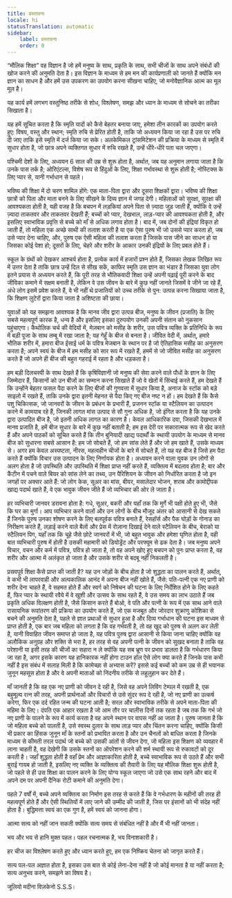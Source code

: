 ```yaml
---
title: प्रस्तावना
locale: hi
statusTranslation: automatic
sidebar:
    label: प्रस्तावना
    order: 0
---
```

“मौलिक शिक्षा” वह विज्ञान है जो हमें मनुष्य के साथ, प्रकृति के साथ, सभी चीजों के साथ अपने संबंधों की खोज करने की अनुमति देता है। इस विज्ञान के माध्यम से हम मन की कार्यप्रणाली को जानते हैं क्योंकि मन ज्ञान का साधन है और हमें उस उपकरण का उपयोग करना सीखना चाहिए, जो मनोवैज्ञानिक आत्म का मूल मूल है।

यह कार्य हमें लगभग वस्तुनिष्ठ तरीके से शोध, विश्लेषण, समझ और ध्यान के माध्यम से सोचने का तरीका सिखाता है।

यह हमें सूचित करता है कि स्मृति यादों को कैसे बेहतर बनाया जाए, हमेशा तीन कारकों का उपयोग करते हुए: विषय, वस्तु और स्थान; स्मृति रुचि से प्रेरित होती है, ताकि जो अध्ययन किया जा रहा है उस पर रुचि दी जाए ताकि इसे स्मृति में दर्ज किया जा सके। अलकेमिकल ट्रांसमिटेशन की प्रक्रिया के माध्यम से स्मृति में सुधार होता है, जो छात्र अपने व्यक्तिगत सुधार में रुचि रखते हैं, उन्हें धीरे-धीरे पता चल जाएगा।

पश्चिमी देशों के लिए, अध्ययन 6 साल की उम्र से शुरू होता है, अर्थात, जब यह अनुमान लगाया जाता है कि उनके पास तर्क है; ओरिएंटल्स, विशेष रूप से हिंदुओं के लिए, शिक्षा गर्भावस्था से शुरू होती है; नोस्टिक्स के लिए प्यार से, यानी गर्भाधान से पहले।

भविष्य की शिक्षा में दो चरण शामिल होंगे: एक माता-पिता द्वारा और दूसरा शिक्षकों द्वारा। भविष्य की शिक्षा छात्रों को पिता और माता बनने के लिए सीखने के दिव्य ज्ञान में जगह देगी। महिलाओं को सुरक्षा, सुरक्षा की आवश्यकता होती है, यही वजह है कि बचपन में लड़कियां अपने पिता से ज़्यादा जुड़ जाती हैं, क्योंकि वे उन्हें ज़्यादा ताकतवर और ताकतवर देखती हैं; बच्चों को प्यार, देखभाल, लाड़-प्यार की आवश्यकता होती है, और इसलिए स्वाभाविक प्रवृत्ति से बच्चे को माँ से अधिक लगाव होता है। बाद में, जब दोनों की इंद्रियां विकृत हो जाती हैं, तो महिला एक अच्छे साथी की तलाश करती है या एक ऐसा पुरुष भी जो उससे प्यार करता हो, जब उसे प्यार देना चाहिए, और, पुरुष एक ऐसी महिला की तलाश करता है जिसके पास जीने का साधन हो या जिसका कोई पेशा हो; दूसरों के लिए, चेहरे और शरीर के आकार उनकी इंद्रियों के लिए प्रबल होते हैं।

स्कूल के ग्रंथों को देखकर आश्चर्य होता है, प्रत्येक कार्य में हजारों प्रश्न होते हैं, जिसका लेखक लिखित रूप में उत्तर देता है ताकि छात्र उन्हें दिल से सीख सकें, काफिर स्मृति उस ज्ञान का भंडार है जिसका युवा लोग इतने प्रयास से अध्ययन करते हैं, कि पूरी तरह से भौतिकवादी शिक्षा उन्हें अपनी पढ़ाई पूरी करने के बाद जीविका कमाने में सक्षम बनाती है, लेकिन वे उस जीवन के बारे में कुछ नहीं जानते जिसमें वे जीने जा रहे हैं, अंधे लोग इसमें प्रवेश करते हैं, वे भी नहीं थे प्रजातियों को उच्च तरीके से पुन: उत्पन्न करना सिखाया जाता है, कि शिक्षण लुटेरों द्वारा किया जाता है अशिष्टता की छाया।

युवाओं को यह समझना आवश्यक है कि मानव जीव द्वारा उत्पन्न बीज, मनुष्य के जीवन (प्रजाति) के लिए सबसे महत्वपूर्ण कारक है, धन्य है और इसलिए इसका दुरुपयोग उनकी अपनी संतान को नुकसान पहुंचाएगा। कैथोलिक चर्च की वेदियों में, मेज़बान को मसीह के शरीर, उस पवित्र व्यक्ति के प्रतिनिधि के रूप में बड़ी पूजा के साथ तम्बू में रखा जाता है; यह गेहूँ के बीज से बनता है। जीवित वेदी में, अर्थात्, हमारे भौतिक शरीर में, हमारा बीज ईसाई धर्म के पवित्र मेजबान के स्थान पर है जो ऐतिहासिक मसीह का अनुसरण करता है; अपने स्वयं के बीज में हम मसीह को सार रूप में रखते हैं, हममें से जो जीवित मसीह का अनुसरण करते हैं जो अपने ही बीज की बहुत गहराई में रहता है और धड़कता है।

हम बड़ी दिलचस्पी के साथ देखते हैं कि कृषिविज्ञानी जो मनुष्य की सेवा करने वाले पौधों के ज्ञान के लिए जिम्मेदार हैं, किसानों को उन बीजों का सम्मान करना सिखाते हैं जो वे खेतों में सिंचाई करते हैं, हम देखते हैं कि उन्होंने बेहतर फसल पैदा करने के लिए बीजों की गुणवत्ता में सुधार किया है, अनाज के स्टॉक को बड़े साइलो में रखते हैं, ताकि उनके द्वारा इतनी मेहनत से पैदा किए गए बीज नष्ट न हों। हम देखते हैं कि कैसे पशु चिकित्सक, जो जानवरों के जीवन के प्रबंधन के प्रभारी हैं, प्रजनन स्टॉक या स्टैलियन का उत्पादन करने में कामयाब रहे हैं, जिनकी लागत मांस उत्पाद से सौ गुना अधिक है, जो इंगित करता है कि यह उनके द्वारा उत्पादित बीज है, जो इतनी अधिक लागत का कारण है। केवल आधिकारिक दवा, जिसकी देखभाल में मानव प्रजाति है, हमें बीज सुधार के बारे में कुछ नहीं बताती है; हम इस देरी पर सकारात्मक रूप से खेद करते हैं और अपने पाठकों को सूचित करते हैं कि तीन बुनियादी खाद्य पदार्थों के स्थायी उपयोग के माध्यम से मानव बीज को सुधारना सबसे आसान है: हम जो सोचते हैं, जो हम सांस लेते हैं और जो हम खाते हैं, उसके माध्यम से। अगर हम केवल अस्पष्टता, नीरस, महत्वहीन चीजों के बारे में सोचते हैं, तो यह वह बीज है जिसे हम पैदा करते हैं क्योंकि विचार उस उत्पादन के लिए निर्णायक होता है। अध्ययन करने वाला युवक उन लोगों से अलग होता है जो उपस्थिति और उपस्थिति में शिक्षा प्राप्त नहीं करते हैं, व्यक्तित्व में बदलाव होता है; बार और कैंटीन में पचने वाले बियर को सांस लेने का तथ्य, उन पैरिशियन के जीवन को निर्धारित करता है जो इन जगहों पर अक्सर आते हैं: जो लोग केक, सूअर का मांस, बीयर, मसालेदार भोजन, शराब और कामोद्दीपक खाद्य पदार्थ खाते हैं, वे एक भावुक जीवन जीते हैं जो व्यभिचार की ओर ले जाता है।

हर व्यभिचारी जानवर डरावना होता है: गधे, सूअर, बकरी और यहाँ तक कि मुर्गे भी पक्षी होते हुए भी, जैसे कि घर का मुर्गा। आप व्यभिचार करने वालों और उन लोगों के बीच मौजूद अंतर को आसानी से देख सकते हैं जिनके पुरुष उनका शोषण करने के लिए बलपूर्वक पवित्र बनाते हैं, रेसहॉर्स और पैक घोड़ों के गोनाड का निरीक्षण करते हैं, लड़ाई करने वाले बैलों और प्रेस में रोज़ाना दिखाई देने वाले स्टैलियन के बीच, बेराको या स्टैलियन पिग, यहाँ तक कि चूहे जैसे छोटे जानवरों में भी, जो बहुत भावुक और हमेशा घृणित होता है, वही बात व्यभिचारी पुरुष में होती है उसकी महामारी को डियोड्रेंट और परफ्यूम से ढक देता है। जब मनुष्य अपने विचार, वचन और कर्म में पवित्र, पवित्र हो जाता है, तो वह अपने खोए हुए बचपन को पुनः प्राप्त करता है, वह शरीर और आत्मा में अलंकृत हो जाता है और उसके शरीर से बदबू नहीं निकलती है।

प्रसवपूर्व शिक्षा कैसे प्राप्त की जाती है? यह उन जोड़ों के बीच होता है जो शुद्धता का पालन करते हैं, अर्थात्, वे कभी भी लापरवाही और अल्पकालिक आनंद में अपना बीज नहीं खोते हैं, जैसे: पति-पत्नी एक नए प्राणी को शरीर देना चाहते हैं, वे सहमत होते हैं और स्वर्ग को निषेचन की घटना के लिए निर्देशित होने के लिए कहते हैं, फिर प्यार के स्थायी रवैये में वे खुशी और उत्सव के साथ रहते हैं, वे उस समय का लाभ उठाते हैं जब प्रकृति अधिक विलक्षण होती है, जैसे किसान करते हैं बोओ, वे पति और पत्नी के रूप में एक साथ आने वाले रासायनिक रूपांतरण की प्रक्रिया का उपयोग करते हैं, जो एक मजबूत और जोरदार शुक्राणु कोशिका से बचने की अनुमति देता है, पहले से ज्ञात प्रथाओं से सुधार हुआ है और दिव्य गर्भाधान की घटना इस माध्यम से प्राप्त होती है, एक बार जब महिला को लगता है कि वह गर्भवती है, तो वह खुद को पुरुष से अलग कर लेती है, यानी विवाहित जीवन समाप्त हो जाता है, यह पवित्र पुरुष द्वारा आसानी से किया जाना चाहिए क्योंकि वह अलौकिक अनुग्रह और शक्ति से भरा है, हर तरह से वह अपनी पत्नी के जीवन को सुखद बनाता है ताकि वह परेशानी या इसी तरह की चीजों का सहारा न ले क्योंकि यह सब भ्रूण पर प्रभाव डालता है कि गर्भधारण किया जा रहा है, अगर इसके कारण यह हानिकारक नहीं होगा टाउन हॉल ऐसे लोग क्या करते हैं जिनके पास कभी नहीं है इस संबंध में सलाह मिली है कि कामेच्छा से अभ्यास करें? इससे कई बच्चों को कम उम्र से ही भयानक जुनून महसूस होता है और वे अपनी माताओं को निंदनीय तरीके से लहूलुहान कर देते हैं।

माँ जानती है कि वह एक नए प्राणी को जीवन दे रही है, जिसे वह अपने लिविंग टेम्पल में रखती है, एक बहुमूल्य रत्न की तरह, अपनी प्रार्थनाओं और विचारों से उसे सुंदर रूप दे रही है, जो नए प्राणी का उत्कर्ष करेगा, फिर एक दर्द रहित जन्म की घटना आती है; सरल और स्वाभाविक तरीके से अपने माता-पिता की महिमा के लिए। दंपति एक आहार रखता है जो आम तौर पर चालीस दिनों तक रहता है जब तक कि गर्भ जो नए प्राणी के पालने के रूप में कार्य करता है वह अपने स्थान पर वापस नहीं आ जाता है। पुरुष जानता है कि जो महिला बच्चे को पालती है, उसे स्वस्थ दुलार के साथ लाड़ प्यार और चिंतन करना चाहिए, क्योंकि किसी भी प्रकार का हिंसक जुनून माँ के स्तनों को प्रभावित करता है और उन चैनलों को बाधित करता है जिनके माध्यम से कीमती तरल पदार्थ जो बच्चे को उसकी आंतों से जीवन देगा, जो महिला इस शिक्षण को व्यवहार में लाना चाहती है, वह देखेगी कि उसके स्तनों का ऑपरेशन करने की शर्म स्थायी रूप से रुकावटों को दूर करती है। जहाँ शुद्धता होती है वहाँ प्रेम और आज्ञाकारिता होती है, बच्चे स्वाभाविक रूप से उठते हैं और सभी बुराई गायब हो जाती है, इसलिए नए व्यक्ति के व्यक्तित्व की तैयारी के लिए यह मौलिक शिक्षा शुरू होती है, जो पहले से ही उस शिक्षा का पालन करने के लिए योग्य स्कूल जाएगा जो उसे एक साथ रहने और बाद में अपने दम पर अपनी दैनिक रोटी कमाने की अनुमति देगा।

पहले 7 वर्षों में, बच्चे अपने व्यक्तित्व का निर्माण इस तरह से करते हैं कि वे गर्भधारण के महीनों की तरह ही महत्वपूर्ण होते हैं और ऐसी स्थितियों में लाए जाने की उम्मीद की जाती है, जिस पर इंसानों को भी संदेह नहीं होता है। बुद्धिमत्ता स्वयं का एक गुण है, हमें स्वयं को जानना होगा।

आत्मा सत्य को नहीं जान सकती क्योंकि सत्य समय से संबंधित नहीं है और मैं भी नहीं जानता।

भय और भय से हानि मुक्त पहल। पहल रचनात्मक है, भय विनाशकारी है।

हर चीज का विश्लेषण करते हुए और ध्यान करते हुए, हम एक निष्क्रिय चेतना को जागृत करते हैं।

सत्य पल-पल अज्ञात होता है, इसका उस बात से कोई लेना-देना नहीं है जो कोई मानता है या नहीं करता है; सत्य अनुभव करने, समझने का विषय है।

जूलियो मदीना विज़केनो
S.S.S।
